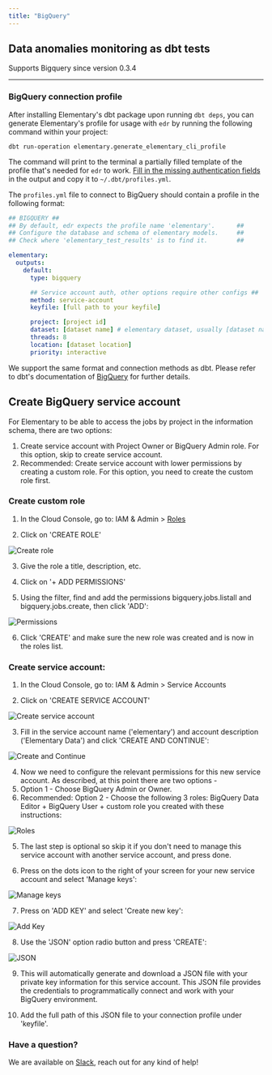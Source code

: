 ```yaml
---
title: "BigQuery"
---
```


## Data anomalies monitoring as dbt tests

Supports Bigquery since version 0.3.4

---

### BigQuery connection profile

After installing Elementary's dbt package upon running `dbt deps`,
you can generate Elementary's profile for usage with `edr` by running the following command within your project:

```shell
dbt run-operation elementary.generate_elementary_cli_profile
```

The command will print to the terminal a partially filled template of the profile that's needed for `edr` to work.
[Fill in the missing authentication fields](https://docs.getdbt.com/reference/warehouse-setups/bigquery-setup#authentication-methods)
in the output and copy it to `~/.dbt/profiles.yml`.

The `profiles.yml` file to connect to BigQuery should contain a profile in the following format:

```yml BigQuery
## BIGQUERY ##
## By default, edr expects the profile name 'elementary'.      ##
## Configure the database and schema of elementary models.     ##
## Check where 'elementary_test_results' is to find it.        ##

elementary:
  outputs:
    default:
      type: bigquery

      ## Service account auth, other options require other configs ##
      method: service-account
      keyfile: [full path to your keyfile]

      project: [project id]
      dataset: [dataset name] # elementary dataset, usually [dataset name]_elementary
      threads: 8
      location: [dataset location]
      priority: interactive
```

We support the same format and connection methods as dbt. Please refer to dbt's documentation
of [BigQuery](https://docs.getdbt.com/reference/warehouse-setups/bigquery-setup) for further details.

## Create BigQuery service account

For Elementary to be able to access the jobs by project in the information schema, there are two options:

1. Create service account with Project Owner or BigQuery Admin role. For this option, skip to create service account.
2. Recommended: Create service account with lower permissions by creating a custom role. For this option, you need to
   create the custom role first.

### Create custom role

1. In the Cloud Console, go to: IAM & Admin > [Roles](https://console.cloud.google.com/iam-admin/roles?pli=1)

2. Click on 'CREATE ROLE'

<img
  src="https://res.cloudinary.com/mintlify/image/upload/v1659304875/elementary/create-role_wmdlzf.png"
  alt="Create role"
/>

3. Give the role a title, description, etc.

4. Click on '+ ADD PERMISSIONS'

5. Using the filter, find and add the permissions bigquery.jobs.listall and bigquery.jobs.create, then click 'ADD':

<img
  src="https://res.cloudinary.com/mintlify/image/upload/v1659304878/elementary/permissions_kpls73.png"
  alt="Permissions"
/>

6. Click 'CREATE' and make sure the new role was created and is now in the roles list.

### Create service account:

1. In the Cloud Console, go to: IAM & Admin > Service Accounts

2. Click on 'CREATE SERVICE ACCOUNT'

<img
  src="https://res.cloudinary.com/mintlify/image/upload/v1659304875/elementary/create-service-account_birda0.png"
  alt="Create service account"
/>

3. Fill in the service account name ('elementary') and account description ('Elementary Data') and click 'CREATE AND
   CONTINUE':

<img
  src="https://res.cloudinary.com/mintlify/image/upload/v1659304876/elementary/create-continue_ai6ta9.png"
  alt="Create and Continue"
/>

4. Now we need to configure the relevant permissions for this new service account. As described, at this point there are
   two options -
1. Option 1 - Choose BigQuery Admin or Owner.
1. Recommended: Option 2 - Choose the following 3 roles: BigQuery Data Editor + BigQuery User + custom role you created
   with these instructions:

<img
  src="https://res.cloudinary.com/mintlify/image/upload/v1659304878/elementary/roles_ug5z5a.png"
  alt="Roles"
/>

5. The last step is optional so skip it if you don't need to manage this service account with another service account,
   and press done.

6. Press on the dots icon to the right of your screen for your new service account and select 'Manage keys':

<img
  src="https://res.cloudinary.com/mintlify/image/upload/v1659304878/elementary/dots-icon_aafqkv.png"
  alt="Manage keys"
/>

7. Press on 'ADD KEY' and select 'Create new key':

<img
  src="https://res.cloudinary.com/mintlify/image/upload/v1659304875/elementary/add-key_v4hztr.png"
  alt="Add Key"
/>

8. Use the 'JSON' option radio button and press 'CREATE':

<img
  src="https://res.cloudinary.com/mintlify/image/upload/v1659304877/elementary/json_mybzda.png"
  alt="JSON"
/>

9. This will automatically generate and download a JSON file with your private key information for this service account.
   This JSON file provides the credentials to programmatically connect and work with your BigQuery environment.

10. Add the full path of this JSON file to your connection profile under 'keyfile'.

### Have a question?

We are available
on [Slack](https://join.slack.com/t/elementary-community/shared_invite/zt-uehfrq2f-zXeVTtXrjYRbdE_V6xq4Rg), reach out
for any kind of help!
